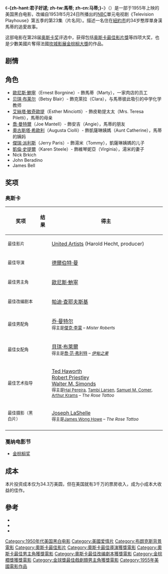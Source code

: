 {{noteTA
|T=zh-hant:君子好逑; zh-tw:馬蒂; zh-cn:马蒂;
|G1=Show}}
{{Infobox film
| name = -{zh-hant:君子好逑; zh-tw:馬蒂; zh-cn:马蒂}-<br>Marty
| image = Marty1955.jpg
| caption = 
| writer = [[帕迪·查耶夫斯基|帕迪·查耶夫斯基]]
| starring = {{ubl|[[歐尼斯·鮑寧|歐尼斯·鮑寧]]|[[贝琪·布莱尔|贝琪·布莱尔]]|[[Joe_Mantell|Joe Mantell]]|[[Frank_Sutton|Frank Sutton]]|[[Karen_Steele|Karen Steele]]|Esther Minciotti|Augusta Ciolli}}
| director = [[德爾伯特·曼|德爾伯特·曼]]
| producer = [[Harold_Hecht|Harold Hecht]]
| distributor = [[聯美|聯美]]
| released = {{Film date|1955|4|11}}
| country = {{美國電影產地}}
| runtime = 94分钟
| language = 英语
| budget = $343,000
| cn_name       = 马蒂
| hk_name       = 君子好逑
| tw_name       = 馬蒂
}}
《'''-{zh-hant:君子好逑; zh-tw:馬蒂; zh-cn:马蒂;}-'''》（{{lang-en|''Marty''}}）是一部于1955年上映的美国黑白电影，改编自1953年5月24日所播出的[[NBC|NBC]]單元电视剧《Television Playhouse》第五季的第23集（片名同）。描述一名住在[[紐約市|紐約市]]的34岁憨厚單身漢馬蒂的追愛故事。

这部电影在第28届[[奥斯卡奖|奥斯卡奖]]评选中，获得包括[[奥斯卡最佳影片獎|奥斯卡最佳影片獎]]等四项大奖，也是少數美國片奪得法國[[坎城影展|坎城影展]][[金棕榈大獎|金棕榈大獎]]的作品。

==剧情==

==角色==
*[[歐尼斯·鮑寧|歐尼斯·鮑寧]]（Ernest Borgnine）- 飾馬蒂（Marty），一家肉店的员工
*[[贝琪·布莱尔|贝琪·布莱尔]]（Betsy Blair）- 飾克萊拉（Clara），与馬蒂彼此吸引的中学化学教师
*[[艾絲塔·敏奇歐提|艾絲塔·敏奇歐提]]（Esther Minciotti）- 飾皮勒提太太（Mrs. Teresa Piletti），馬蒂的母亲
*[[喬·曼特爾|喬·曼特爾]]（Joe Mantell）- 飾安吉（Angie），馬蒂的朋友
*[[奧古斯塔·希歐利|奧古斯塔·希歐利]]（Augusta Ciolli）- 飾凱薩琳姨媽（Aunt Catherine），馬蒂的姨妈
*[[傑瑞·派利斯|傑瑞·派利斯]]（Jerry Paris）- 飾湯米（Tommy），凱薩琳姨媽的儿子
*[[凱倫·史提爾|凱倫·史提爾]]（Karen Steele）- 飾維琴妮亞（Virginia），湯米的妻子
*Nick Brkich
*John Beradino
*James Bell

==奖项==
=== 奥斯卡 ===

{| class="wikitable" border="1"
|-
! 奖项 !! 结果 !! 得主
|-
| <small>最佳影片</small> || {{won}} || [[United_Artists|United Artists]] (Harold Hecht, producer)
|-
| <small>最佳导演</small> || {{won}} || [[德爾伯特·曼|德爾伯特·曼]]
|-
| <small>最佳男主角</small> || {{won}} || [[歐尼斯·鮑寧|歐尼斯·鮑寧]]
|-
| <small>最佳改编剧本</small> || {{won}} || [[帕迪·查耶夫斯基|帕迪·查耶夫斯基]]
|-
| <small>最佳男配角</small> || {{nom}} || [[乔·曼特尔|乔·曼特尔]] <br> <small>得主是[[傑克·李蒙|傑克·李蒙]] – ''Mister Roberts''</small>
|-
| <small>最佳女配角</small> || {{nom}} || [[貝琪·布萊爾|貝琪·布萊爾]] <br> <small>得主是[[喬·范·弗利特|喬·范·弗利特]] – ''[[伊甸之東|伊甸之東]]''</small>
|-
| <small>最佳艺术指导</small> || {{nom}} || [[Ted_Haworth|Ted Haworth]] <br> [[Robert_Priestley|Robert Priestley]] <br> [[Walter_M._Simonds|Walter M. Simonds]] <br> <small>得主是[[Hal_Pereira|Hal Pereira]], [[Tambi_Larsen|Tambi Larsen]], [[Samuel_M._Comer|Samuel M. Comer]], [[Arthur_Krams|Arthur Krams]] – ''The Rose Tattoo''</small>
|-
| <small>最佳摄影（黑白片）</small> || {{nom}} || [[Joseph_LaShelle|Joseph LaShelle]] <br> <small>得主是[[James_Wong_Howe|James Wong Howe]] – ''The Rose Tattoo''</small>
|-
|}

===戛纳电影节===
*[[金棕榈奖|金棕榈奖]]

==成本==
本片投资成本仅为34.3万美圆，但在美国就有3千万的票房收入，成为小成本大收益的佳作。

==參考==
*{{imdb title|0048356|君子好逑}}
*{{rotten-tomatoes}}
*{{douban|title=君子好逑}}

{{start box}}{{s-awards}}
{{succession prize box | '''《[[岸上风云|岸上风云]]》''' | '''《[[環遊世界八十天_(1956年電影)|环游世界八十天]]》''' | [[奧斯卡最佳影片獎|奧斯卡最佳影片獎]] | '''1955年'''}}

{{end}}
{{DEFAULTSORT:Marty}}
{{奥斯卡最佳影片奖}}
{{金棕櫚獎}}
{{纽约影评人协会奖最佳影片}}
[[Category:1950年代美国黑白电影|Category:1950年代美国黑白电影]]
[[Category:美國爱情片|Category:美國爱情片]]
[[Category:布朗克斯背景電影|Category:布朗克斯背景電影]]
[[Category:奧斯卡最佳影片|Category:奧斯卡最佳影片]]
[[Category:奧斯卡最佳導演獲獎電影|Category:奧斯卡最佳導演獲獎電影]]
[[Category:奧斯卡最佳男主角獲獎電影|Category:奧斯卡最佳男主角獲獎電影]]
[[Category:奧斯卡最佳改编劇本獲獎電影|Category:奧斯卡最佳改编劇本獲獎電影]]
[[Category:金棕櫚獎獲獎電影|Category:金棕櫚獎獲獎電影]]
[[Category:金球獎最佳戲劇類男主角獲獎電影|Category:金球獎最佳戲劇類男主角獲獎電影]]
[[Category:1955年美國電影作品|Category:1955年美國電影作品]]